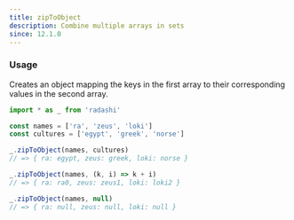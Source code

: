 ```yaml
---
title: zipToObject
description: Combine multiple arrays in sets
since: 12.1.0
---
```


### Usage

Creates an object mapping the keys in the first array to their corresponding values in the second array.

```ts twoslash
import * as _ from 'radashi'

const names = ['ra', 'zeus', 'loki']
const cultures = ['egypt', 'greek', 'norse']

_.zipToObject(names, cultures)
// => { ra: egypt, zeus: greek, loki: norse }

_.zipToObject(names, (k, i) => k + i)
// => { ra: ra0, zeus: zeus1, loki: loki2 }

_.zipToObject(names, null)
// => { ra: null, zeus: null, loki: null }
```
